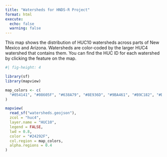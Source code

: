 ```yaml
---
title: "Watersheds for HNDS-R Project"
format: html
execute:
  echo: false
  warning: false
---
```


This map shows the distribution of HUC10 watersheds across parts of New Mexico and Arizona. Watersheds are color-coded by the larger HUC4 watershed that contains them. You can find the HUC ID for each watershed by clicking the feature on the map.

```r
#| fig-height: 4

library(sf)
library(mapview)

map_colors <- c(
  "#054141", "#08605F", "#638A79", "#8E936D", "#9BA461", "#B9C182", "#DBDFBE"
)

mapview(
  read_sf("watersheds.geojson"), 
  zcol = "huc4", 
  layer.name = "HUC10",
  legend = FALSE, 
  lwd = 0.8, 
  color = "#24292F",
  col.region = map_colors,
  alpha.regions = 0.4
)

```

